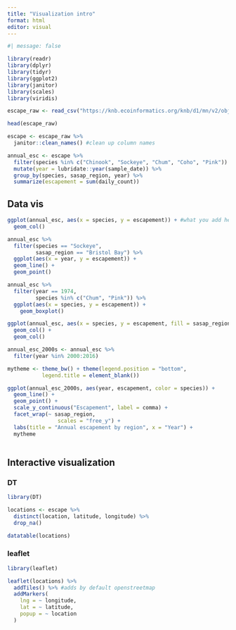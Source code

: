 ```yaml
---
title: "Visualization intro"
format: html
editor: visual
---
```


```r
#| message: false

library(readr)
library(dplyr)
library(tidyr)
library(ggplot2)
library(janitor)
library(scales)
library(viridis)
```
```r
escape_raw <- read_csv("https://knb.ecoinformatics.org/knb/d1/mn/v2/object/urn%3Auuid%3Af119a05b-bbe7-4aea-93c6-85434dcb1c5e")

head(escape_raw)
```
```r
escape <- escape_raw %>% 
  janitor::clean_names() #clean up column names
```

```r
annual_esc <- escape %>% 
  filter(species %in% c("Chinook", "Sockeye", "Chum", "Coho", "Pink")) %>% 
  mutate(year = lubridate::year(sample_date)) %>% 
  group_by(species, sasap_region, year) %>% 
  summarize(escapement = sum(daily_count))
```

## Data vis

```r
ggplot(annual_esc, aes(x = species, y = escapement)) + #what you add here is what will be used in all following layers
  geom_col()
```

```r
annual_esc %>% 
  filter(species == "Sockeye",
         sasap_region == "Bristol Bay") %>% 
  ggplot(aes(x = year, y = escapement)) +
  geom_line() +
  geom_point()
```

```r
annual_esc %>% 
  filter(year == 1974,
         species %in% c("Chum", "Pink")) %>% 
  ggplot(aes(x = species, y = escapement)) +
    geom_boxplot()

```

```r
ggplot(annual_esc, aes(x = species, y = escapement, fill = sasap_region)) +
  geom_col() +
  geom_col()

```

```r
annual_esc_2000s <- annual_esc %>% 
  filter(year %in% 2000:2016)

mytheme <- theme_bw() + theme(legend.position = "bottom",
           legend.title = element_blank())

ggplot(annual_esc_2000s, aes(year, escapement, color = species)) +
  geom_line() +
  geom_point() +
  scale_y_continuous("Escapement", label = comma) +
  facet_wrap(~ sasap_region,
                scales = "free_y") +
  labs(title = "Annual escapement by region", x = "Year") +
  mytheme
  
```

## Interactive visualization

### DT

```r
library(DT)
```
```r
locations <- escape %>% 
  distinct(location, latitude, longitude) %>% 
  drop_na()
```

```r
datatable(locations)
```


### leaflet

```r
library(leaflet)
```

```r
leaflet(locations) %>% 
  addTiles() %>% #adds by default openstreetmap
  addMarkers(
    lng = ~ longitude,
    lat = ~ latitude,
    popup = ~ location
  )
```







